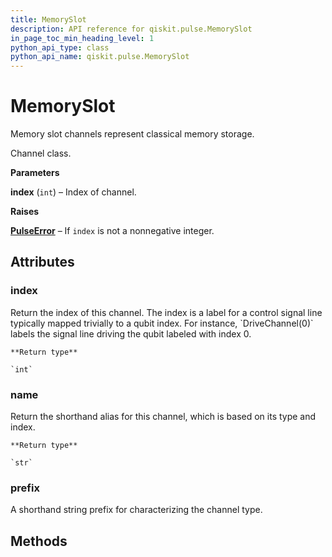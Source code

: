 ```yaml
---
title: MemorySlot
description: API reference for qiskit.pulse.MemorySlot
in_page_toc_min_heading_level: 1
python_api_type: class
python_api_name: qiskit.pulse.MemorySlot
---
```


# MemorySlot

<Class id="qiskit.pulse.MemorySlot" isDedicatedPage={true} github="https://github.com/qiskit/qiskit/tree/stable/0.14/qiskit/pulse/channels.py" signature="MemorySlot(index)" modifiers="class">
  Memory slot channels represent classical memory storage.

  Channel class.

  **Parameters**

  **index** (`int`) – Index of channel.

  **Raises**

  [**PulseError**](qiskit.pulse.PulseError "qiskit.pulse.PulseError") – If `index` is not a nonnegative integer.

  ## Attributes

  ### index

  <Attribute id="qiskit.pulse.MemorySlot.index" attributeTypeHint="int">
    Return the index of this channel. The index is a label for a control signal line typically mapped trivially to a qubit index. For instance, `DriveChannel(0)` labels the signal line driving the qubit labeled with index 0.

    **Return type**

    `int`
  </Attribute>

  ### name

  <Attribute id="qiskit.pulse.MemorySlot.name" attributeTypeHint="str">
    Return the shorthand alias for this channel, which is based on its type and index.

    **Return type**

    `str`
  </Attribute>

  ### prefix

  <Attribute id="qiskit.pulse.MemorySlot.prefix" attributeValue="'m'">
    A shorthand string prefix for characterizing the channel type.
  </Attribute>

  ## Methods

  |   |
  | - |
</Class>


